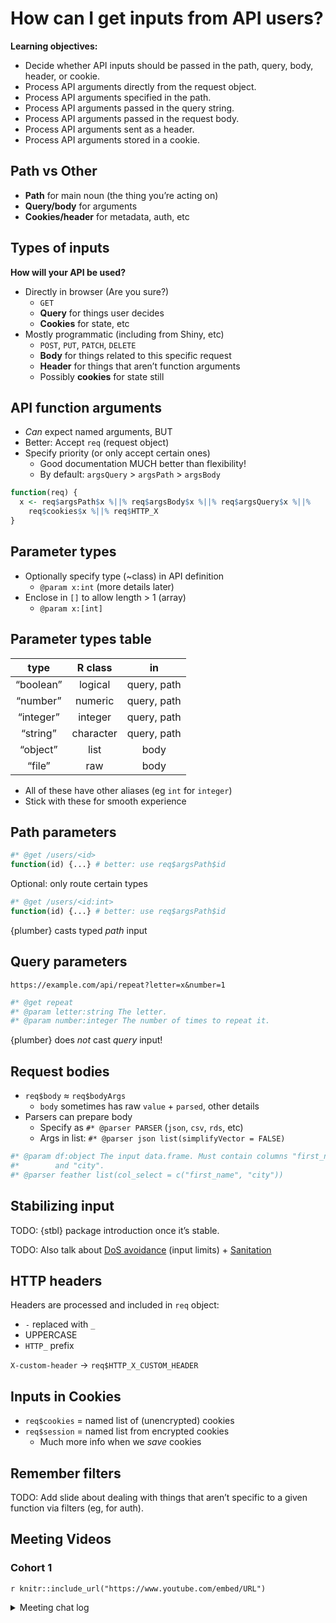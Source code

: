 # How can I get inputs from API users?

**Learning objectives:**

-   Decide whether API inputs should be passed in the path, query, body, header, or cookie.
-   Process API arguments directly from the request object.
-   Process API arguments specified in the path.
-   Process API arguments passed in the query string.
-   Process API arguments passed in the request body.
-   Process API arguments sent as a header.
-   Process API arguments stored in a cookie.

## Path vs Other {-}

-   **Path** for main noun (the thing you're acting on)
-   **Query/body** for arguments
-   **Cookies/header** for metadata, auth, etc

## Types of inputs {-}

**How will your API be used?** 

-   Directly in browser (Are you sure?)
    -   `GET`
    -   **Query** for things user decides
    -   **Cookies** for state, etc
-   Mostly programmatic (including from Shiny, etc)
    -   `POST`, `PUT`, `PATCH`, `DELETE`
    -   **Body** for things related to this specific request
    -   **Header** for things that aren't function arguments
    -   Possibly **cookies** for state still

## API function arguments {-}

-   *Can* expect named arguments, BUT
-   Better: Accept `req` (request object)
-   Specify priority (or only accept certain ones)
    -   Good documentation MUCH better than flexibility!
    -   By default: `argsQuery` > `argsPath` > `argsBody`

```r
function(req) {
  x <- req$argsPath$x %||% req$argsBody$x %||% req$argsQuery$x %||% 
    req$cookies$x %||% req$HTTP_X
}
```

## Parameter types {-}

-   Optionally specify type (~class) in API definition
    -   `@param x:int` (more details later)
-   Enclose in `[]` to allow length > 1 (array)
    -   `@param x:[int]`

## Parameter types table {-}

|type     |R class  |in         |
|:-------:|:-------:|:---------:|
|"boolean"|logical  |query, path|
|"number" |numeric  |query, path|
|"integer"|integer  |query, path|
|"string" |character|query, path|
|"object" |list     |body       |
|"file"   |raw      |body       |

-   All of these have other aliases (eg `int` for `integer`)
-   Stick with these for smooth experience

## Path parameters {-}

```r
#* @get /users/<id>
function(id) {...} # better: use req$argsPath$id
```

Optional: only route certain types

```r
#* @get /users/<id:int>
function(id) {...} # better: use req$argsPath$id
```

{plumber} casts typed *path* input

## Query parameters {-}

`https://example.com/api/repeat?letter=x&number=1`

```r
#* @get repeat
#* @param letter:string The letter.
#* @param number:integer The number of times to repeat it.
```

{plumber} does *not* cast *query* input!

## Request bodies {-}

-   `req$body` ≈ `req$bodyArgs`
    -   `body` sometimes has raw `value` + `parsed`, other details
-   Parsers can prepare body
    -   Specify as `#* @parser PARSER` (`json`, `csv`, `rds`, etc)
    -   Args in list: `#* @parser json list(simplifyVector = FALSE)`

```r
#* @param df:object The input data.frame. Must contain columns "first_name" 
#*        and "city".
#* @parser feather list(col_select = c("first_name", "city"))
```

## Stabilizing input {-}

TODO: {stbl} package introduction once it's stable.

TODO: Also talk about [DoS avoidance](https://www.rplumber.io/articles/security.html#dos) (input limits) + [Sanitation](https://www.rplumber.io/articles/security.html#sanitization) 

## HTTP headers {-}

Headers are processed and included in `req` object:

-   `-` replaced with `_`
-   UPPERCASE
-   `HTTP_` prefix

`X-custom-header` → `req$HTTP_X_CUSTOM_HEADER`

## Inputs in Cookies {-}

-   `req$cookies` = named list of (unencrypted) cookies
-   `req$session` = named list from encrypted cookies
    -   Much more info when we *save* cookies

## Remember filters {-}

TODO: Add slide about dealing with things that aren't specific to a given function via filters (eg, for auth).


## Meeting Videos {-}

### Cohort 1 {-}

`r knitr::include_url("https://www.youtube.com/embed/URL")`

<details>
<summary> Meeting chat log </summary>

```
LOG
```
</details>

